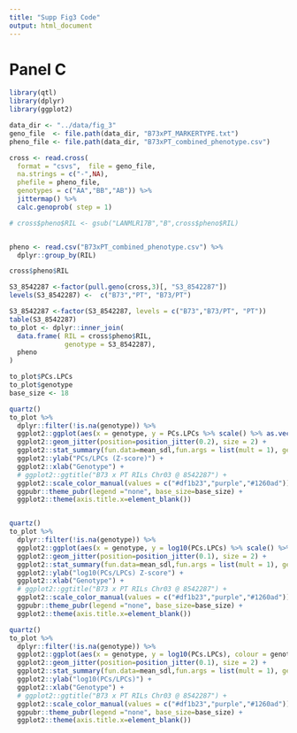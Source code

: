 ```yaml
---
title: "Supp Fig3 Code"
output: html_document
---
```


# Panel C

```r
library(qtl)
library(dplyr)
library(ggplot2)

data_dir <- "../data/fig_3"
geno_file  <- file.path(data_dir, "B73xPT_MARKERTYPE.txt")
pheno_file <- file.path(data_dir, "B73xPT_combined_phenotype.csv")

cross <- read.cross(
  format = "csvs",  file = geno_file,
  na.strings = c("-",NA),
  phefile = pheno_file,
  genotypes = c("AA","BB","AB")) %>%
  jittermap() %>%
  calc.genoprob( step = 1)

# cross$pheno$RIL <- gsub("LANMLR17B","B",cross$pheno$RIL)


pheno <- read.csv("B73xPT_combined_phenotype.csv") %>%
  dplyr::group_by(RIL)

cross$pheno$RIL

S3_8542287 <-factor(pull.geno(cross,3)[, "S3_8542287"])
levels(S3_8542287) <-  c("B73","PT", "B73/PT")

S3_8542287 <-factor(S3_8542287, levels = c("B73","B73/PT", "PT"))
table(S3_8542287)                  
to_plot <- dplyr::inner_join(
  data.frame( RIL = cross$pheno$RIL,
              genotype = S3_8542287),
  pheno
)

to_plot$PCs.LPCs
to_plot$genotype
base_size <- 18

quartz()
to_plot %>%
  dplyr::filter(!is.na(genotype)) %>%
  ggplot2::ggplot(aes(x = genotype, y = PCs.LPCs %>% scale() %>% as.vector(), colour = genotype)) +
  ggplot2::geom_jitter(position=position_jitter(0.2), size = 2) +
  ggplot2::stat_summary(fun.data=mean_sdl,fun.args = list(mult = 1), geom="pointrange", color = "black") +
  ggplot2::ylab("PCs/LPCs (Z-score)") +
  ggplot2::xlab("Genotype") +
  # ggplot2::ggtitle("B73 x PT RILs Chr03 @ 8542287") +
  ggplot2::scale_color_manual(values = c("#df1b23","purple","#1260ad")) +
  ggpubr::theme_pubr(legend ="none", base_size=base_size) +
  ggplot2::theme(axis.title.x=element_blank())


quartz()
to_plot %>%
  dplyr::filter(!is.na(genotype)) %>%
  ggplot2::ggplot(aes(x = genotype, y = log10(PCs.LPCs) %>% scale() %>% as.vector(), colour = genotype)) +
  ggplot2::geom_jitter(position=position_jitter(0.1), size = 2) +
  ggplot2::stat_summary(fun.data=mean_sdl,fun.args = list(mult = 1), geom="pointrange", color = "black") +
  ggplot2::ylab("log10(PCs/LPCs) Z-score") +
  ggplot2::xlab("Genotype") +
  # ggplot2::ggtitle("B73 x PT RILs Chr03 @ 8542287") +
  ggplot2::scale_color_manual(values = c("#df1b23","purple","#1260ad")) +
  ggpubr::theme_pubr(legend ="none", base_size=base_size) +
  ggplot2::theme(axis.title.x=element_blank())

quartz()
to_plot %>%
  dplyr::filter(!is.na(genotype)) %>%
  ggplot2::ggplot(aes(x = genotype, y = log10(PCs.LPCs), colour = genotype)) +
  ggplot2::geom_jitter(position=position_jitter(0.1), size = 2) +
  ggplot2::stat_summary(fun.data=mean_sdl,fun.args = list(mult = 1), geom="pointrange", color = "black") +
  ggplot2::ylab("log10(PCs/LPCs)") +
  ggplot2::xlab("Genotype") +
  # ggplot2::ggtitle("B73 x PT RILs Chr03 @ 8542287") +
  ggplot2::scale_color_manual(values = c("#df1b23","purple","#1260ad")) +
  ggpubr::theme_pubr(legend ="none", base_size=base_size) +
  ggplot2::theme(axis.title.x=element_blank())

```
